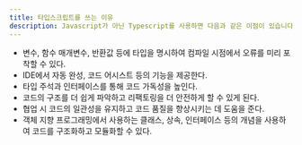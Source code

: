 ```yaml
---
title: 타입스크립트를 쓰는 이유
description: Javascript가 아닌 Typescript를 사용하면 다음과 같은 이점이 있습니다.
---
```


- 변수, 함수 매개변수, 반환값 등에 타입을 명시하여 컴파일 시점에서 오류를 미리 포착할 수 있다.
- IDE에서 자동 완성, 코드 어시스트 등의 기능을 제공한다.
- 타입 주석과 인터페이스를 통해 코드 가독성을 높인다.
- 코드의 구조를 더 쉽게 파악하고 리팩토링을 더 안전하게 할 수 있게 된다.
- 협업 시 코드의 일관성을 유지하고 코드 품질을 향상시키는 데 도움을 준다.
- 객체 지향 프로그래밍에서 사용하는 클래스, 상속, 인터페이스 등의 개념을 사용하여 코드를 구조화하고 모듈화할 수 있다.
